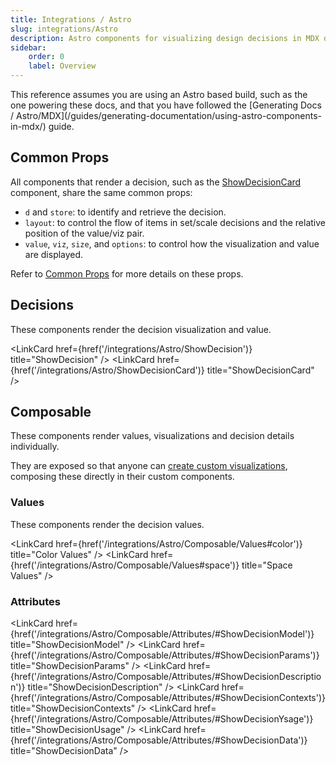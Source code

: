 ```yaml
---
title: Integrations / Astro
slug: integrations/Astro
description: Astro components for visualizing design decisions in MDX docs.
sidebar:
    order: 0
    label: Overview
---
```




<Aside type="note">
    This reference assumes you are using an Astro based build, such as the one powering these docs,
    and that you have followed the [Generating Docs /
    Astro/MDX](/guides/generating-documentation/using-astro-components-in-mdx/) guide.
</Aside>

## Common Props

All components that render a decision, such as the [ShowDecisionCard](/integrations/Astro/ShowDecisionCard/) component, share the same common props:

-   `d` and `store`: to identify and retrieve the decision.
-   `layout`: to control the flow of items in set/scale decisions and the relative position of the value/viz pair.
-   `value`, `viz`, `size`, and `options`: to control how the visualization and value are displayed.

Refer to [Common Props](/integrations/Astro/Props) for more details on these props.

## Decisions

These components render the decision visualization and value.

<LinkCard href={href('/integrations/Astro/ShowDecision')} title="ShowDecision" />
<LinkCard href={href('/integrations/Astro/ShowDecisionCard')} title="ShowDecisionCard" />

## Composable

These components render values, visualizations and decision details individually.

They are exposed so that anyone can
[create custom visualizations](/guides/generating-documentation/creating-custom-visualizations/),
composing these directly in their custom components.

### Values

These components render the decision values.

<LinkCard href={href('/integrations/Astro/Composable/Values#color')} title="Color Values" />
<LinkCard href={href('/integrations/Astro/Composable/Values#space')} title="Space Values" />

### Attributes

<LinkCard
    href={href('/integrations/Astro/Composable/Attributes/#ShowDecisionModel')}
    title="ShowDecisionModel"
/>
<LinkCard
    href={href('/integrations/Astro/Composable/Attributes/#ShowDecisionParams')}
    title="ShowDecisionParams"
/>
<LinkCard
    href={href('/integrations/Astro/Composable/Attributes/#ShowDecisionDescription')}
    title="ShowDecisionDescription"
/>
<LinkCard
    href={href('/integrations/Astro/Composable/Attributes/#ShowDecisionContexts')}
    title="ShowDecisionContexts"
/>
<LinkCard
    href={href('/integrations/Astro/Composable/Attributes/#ShowDecisionYsage')}
    title="ShowDecisionUsage"
/>
<LinkCard
    href={href('/integrations/Astro/Composable/Attributes/#ShowDecisionData')}
    title="ShowDecisionData"
/>
